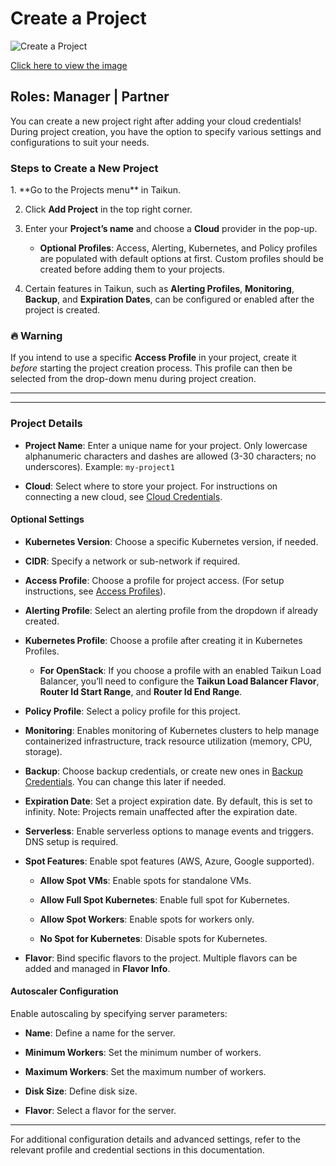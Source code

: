 # Create a Project

![Create a Project](https://dashboard.mintlify.com/taikuncloud/taikuncloud/editor#steps-to-create-a-new-projectg)

[Click here to view the image](path/to/your/image.png)

## Roles: Manager | Partner

You can create a new project right after adding your cloud credentials! During project creation, you have the option to specify various settings and configurations to suit your needs.

### Steps to Create a New Project

<Accordion title="Steps to Create a New Project">
  1. **Go to the Projects menu** in Taikun.

  2. Click **Add Project** in the top right corner.

  3. Enter your **Project’s name** and choose a **Cloud** provider in the pop-up.

     * **Optional Profiles**: Access, Alerting, Kubernetes, and Policy profiles are populated with default options at first. Custom profiles should be created before adding them to your projects.

  4. Certain features in Taikun, such as **Alerting Profiles**, **Monitoring**, **Backup**, and **Expiration Dates**, can be configured or enabled after the project is created.
</Accordion>

### 🔥 Warning

If you intend to use a specific **Access Profile** in your project, create it *before* starting the project creation process. This profile can then be selected from the drop-down menu during project creation.

***

***

### Project Details

* **Project Name**: Enter a unique name for your project. Only lowercase alphanumeric characters and dashes are allowed (3-30 characters; no underscores). Example: `my-project1`

* **Cloud**: Select where to store your project. For instructions on connecting a new cloud, see [Cloud Credentials](#cloud-credentials).

#### Optional Settings

* **Kubernetes Version**: Choose a specific Kubernetes version, if needed.

* **CIDR**: Specify a network or sub-network if required.

* **Access Profile**: Choose a profile for project access. (For setup instructions, see [Access Profiles](#access-profiles)).

* **Alerting Profile**: Select an alerting profile from the dropdown if already created.

* **Kubernetes Profile**: Choose a profile after creating it in Kubernetes Profiles.

  * **For OpenStack**: If you choose a profile with an enabled Taikun Load Balancer, you’ll need to configure the **Taikun Load Balancer Flavor**, **Router Id Start Range**, and **Router Id End Range**.

* **Policy Profile**: Select a policy profile for this project.

* **Monitoring**: Enables monitoring of Kubernetes clusters to help manage containerized infrastructure, track resource utilization (memory, CPU, storage).

* **Backup**: Choose backup credentials, or create new ones in [Backup Credentials](#backup-credentials). You can change this later if needed.

* **Expiration Date**: Set a project expiration date. By default, this is set to infinity. Note: Projects remain unaffected after the expiration date.

* **Serverless**: Enable serverless options to manage events and triggers. DNS setup is required.

* **Spot Features**: Enable spot features (AWS, Azure, Google supported).

  * **Allow Spot VMs**: Enable spots for standalone VMs.

  * **Allow Full Spot Kubernetes**: Enable full spot for Kubernetes.

  * **Allow Spot Workers**: Enable spots for workers only.

  * **No Spot for Kubernetes**: Disable spots for Kubernetes.

* **Flavor**: Bind specific flavors to the project. Multiple flavors can be added and managed in **Flavor Info**.

#### Autoscaler Configuration

Enable autoscaling by specifying server parameters:

* **Name**: Define a name for the server.

* **Minimum Workers**: Set the minimum number of workers.

* **Maximum Workers**: Set the maximum number of workers.

* **Disk Size**: Define disk size.

* **Flavor**: Select a flavor for the server.

***

For additional configuration details and advanced settings, refer to the relevant profile and credential sections in this documentation.